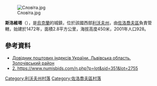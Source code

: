 [[Image:Словіта.jpg|thumb]]

{{coord|49|45|28|N|24|35|48|E|scale:30000|display=title}}

'''斯洛維塔'''（{{lang-uk|Словіта}}），是[[烏克蘭|烏克蘭]]的城鎮，位於該國西部[[利沃夫州|利沃夫州]]，由[[佐洛喬夫區|佐洛喬夫區]]負責管轄，始建於1472年，面積2.8平方公里，海拔高度450米，2001年人口928。

==參考資料==
*[http://www.uaidx.com/13/290?f=index&d=desc&lang=ua Довідник поштових індексів України. Львівська область. Золочівський район] {{Wayback|url=http://www.uaidx.com/13/290?f=index&d=desc&lang=ua |date=20160127100105 }}
*[https://www.numisbids.com/n.php?p=lot&sid=351&lot=2755 2. https://www.numisbids.com/n.php?p=lot&sid=351&lot=2755] {{Wayback|url=https://www.numisbids.com/n.php?p=lot&sid=351&lot=2755 |date=20171010010242 }}

[[Category:利沃夫州村落|Category:利沃夫州村落]]
[[Category:佐洛喬夫區村落|Category:佐洛喬夫區村落]]


{{Lviv-geo-stub}}